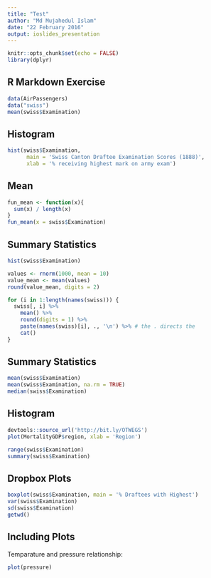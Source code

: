 ```yaml
---
title: "Test"
author: "Md Mujahedul Islam"
date: "22 February 2016"
output: ioslides_presentation
---
```




```r
knitr::opts_chunk$set(echo = FALSE)
library(dplyr)
```

## R Markdown Exercise


```r
data(AirPassengers)
data("swiss")
mean(swiss$Examination)
```


## Histogram 

```r
hist(swiss$Examination,
      main = 'Swiss Canton Draftee Examination Scores (1888)',
      xlab = '% receiving highest mark on army exam')
``` 

## Mean
```r
fun_mean <- function(x){
  sum(x) / length(x)
}
fun_mean(x = swiss$Examination)
```

## Summary Statistics

```r
hist(swiss$Examination)

values <- rnorm(1000, mean = 10)
value_mean <- mean(values)
round(value_mean, digits = 2)
```

```r
for (i in 1:length(names(swiss))) {
  swiss[, i] %>%
    mean() %>%
    round(digits = 1) %>%
    paste(names(swiss)[i], ., '\n') %>% # the . directs the 
    cat()
}
```
## Summary Statistics
```r
mean(swiss$Examination)
mean(swiss$Examination, na.rm = TRUE)
median(swiss$Examination)
```
## Histogram

```r
devtools::source_url('http://bit.ly/OTWEGS')
plot(MortalityGDP$region, xlab = 'Region')

range(swiss$Examination)
summary(swiss$Examination)
```

## Dropbox Plots
```r
boxplot(swiss$Examination, main = '% Draftees with Highest')
var(swiss$Examination)
sd(swiss$Examination)
getwd()
```

## Including Plots

Temparature and pressure relationship:

```r
plot(pressure)
```

